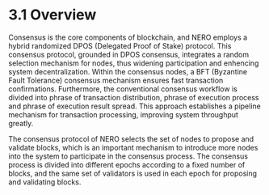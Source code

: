 # 3.1 Overview

Consensus is the core components of blockchain, and NERO employs a hybrid randomized DPOS (Delegated Proof of Stake) protocol. This consensus protocol, grounded in DPOS consensus, integrates a random selection mechanism for nodes, thus widening participation and enhencing system decentralization. Within the consensus nodes, a BFT (Byzantine Fault Tolerance) consensus mechanism ensures fast transaction confirmations. Furthermore, the conventional consensus workflow is divided into phrase of transaction distribution, phrase of execution process and phrase of execution result spread. This approach establishes a pipeline mechanism for transaction processing, improving system throughput greatly.

The consensus protocol of NERO selects the set of nodes to propose and validate blocks, which is an important mechanism to introduce more nodes into the system to participate in the consensus process. The consensus process is divided into different epochs according to a fixed number of blocks, and the same set of validators is used in each epoch for proposing and validating blocks.